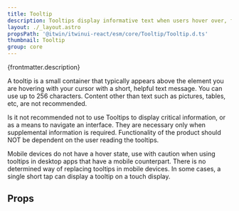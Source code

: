 ```yaml
---
title: Tooltip
description: Tooltips display informative text when users hover over, focus on, or tap an element.
layout: ./_layout.astro
propsPath: '@itwin/itwinui-react/esm/core/Tooltip/Tooltip.d.ts'
thumbnail: Tooltip
group: core
---
```



<p>{frontmatter.description}</p>

<LiveExample src='Tooltip.main.tsx' truncate={false}>
  <AllExamples.TooltipMainExample client:load />
</LiveExample>

A tooltip is a small container that typically appears above the element you are hovering with your cursor with a short, helpful text message. You can use up to 256 characters. Content other than text such as pictures, tables, etc, are not recommended.

Is it not recommended not to use Tooltips to display critical information, or as a means to navigate an interface. They are necessary only when supplemental information is required. Functionality of the product should NOT be dependent on the user reading the tooltips.

Mobile devices do not have a hover state, use with caution when using tooltips in desktop apps that have a mobile counterpart. There is no determined way of replacing tooltips in mobile devices. In some cases, a single short tap can display a tooltip on a touch display.

## Props

<PropsTable path={frontmatter.propsPath} />
